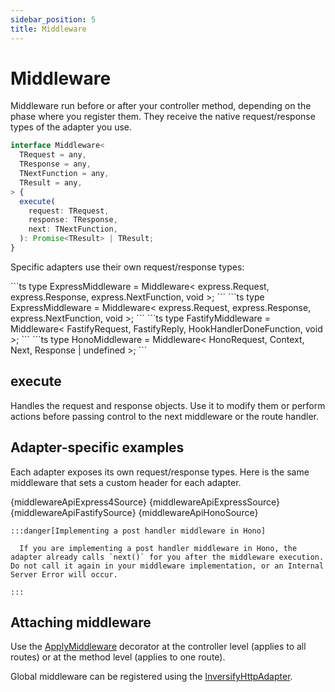 ```yaml
---
sidebar_position: 5
title: Middleware
---
```


# Middleware

Middleware run before or after your controller method, depending on the phase where you register them. They receive the native request/response types of the adapter you use.

```ts
interface Middleware<
  TRequest = any,
  TResponse = any,
  TNextFunction = any,
  TResult = any,
> {
  execute(
    request: TRequest,
    response: TResponse,
    next: TNextFunction,
  ): Promise<TResult> | TResult;
}
```

Specific adapters use their own request/response types:

<Tabs>
  <TabItem value="express4" label="Express 4">
```ts
type ExpressMiddleware = Middleware<
  express.Request,
  express.Response,
  express.NextFunction,
  void
>;
```
  </TabItem>
  <TabItem value="express5" label="Express 5">
```ts
type ExpressMiddleware = Middleware<
  express.Request,
  express.Response,
  express.NextFunction,
  void
>;
```
  </TabItem>
  <TabItem value="fastify" label="Fastify">
```ts
type FastifyMiddleware = Middleware<
  FastifyRequest,
  FastifyReply,
  HookHandlerDoneFunction,
  void
>;
```
  </TabItem>
  <TabItem value="hono" label="Hono">
```ts
type HonoMiddleware = Middleware<
  HonoRequest,
  Context,
  Next,
  Response | undefined
>;
```
  </TabItem>
</Tabs>

## execute

Handles the request and response objects. Use it to modify them or perform actions before passing control to the next middleware or the route handler.

## Adapter-specific examples

Each adapter exposes its own request/response types. Here is the same middleware that sets a custom header for each adapter.

<Tabs>
  <TabItem value="express4" label="Express 4">
    <CodeBlock language="ts">{middlewareApiExpress4Source}</CodeBlock>
  </TabItem>
  <TabItem value="express5" label="Express 5">
    <CodeBlock language="ts">{middlewareApiExpressSource}</CodeBlock>
  </TabItem>
  <TabItem value="fastify" label="Fastify">
    <CodeBlock language="ts">{middlewareApiFastifySource}</CodeBlock>
  </TabItem>
  <TabItem value="hono" label="Hono">
    <CodeBlock language="ts">{middlewareApiHonoSource}</CodeBlock>

    :::danger[Implementing a post handler middleware in Hono]

      If you are implementing a post handler middleware in Hono, the adapter already calls `next()` for you after the middleware execution. Do not call it again in your middleware implementation, or an Internal Server Error will occur.

    :::
  </TabItem>
</Tabs>

## Attaching middleware

Use the [ApplyMiddleware](../../api/decorators#applymiddleware) decorator at the controller level (applies to all routes) or at the method level (applies to one route).

Global middleware can be registered using the [InversifyHttpAdapter](../../api/inversify-http-adapter#applyglobalmiddleware).
